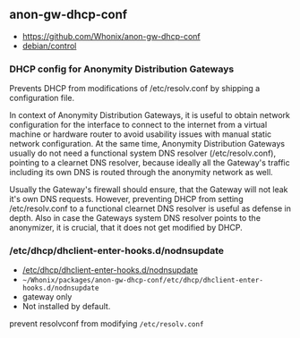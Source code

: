== anon-gw-dhcp-conf ==

* https://github.com/Whonix/anon-gw-dhcp-conf
* [https://github.com/Whonix/anon-gw-dhcp-conf/blob/master/debian/control debian/control]
===  DHCP config for Anonymity Distribution Gateways ===

Prevents DHCP from modifications of /etc/resolv.conf by shipping a
configuration file.

In context of Anonymity Distribution Gateways, it is useful to obtain network
configuration for the interface to connect to the internet from a virtual
machine or hardware router to avoid usability issues with manual static
network configuration. At the same time, Anonymity Distribution Gateways
usually do not need a functional system DNS resolver (/etc/resolv.conf),
pointing to a clearnet DNS resolver, because ideally all the Gateway's traffic
including its own DNS is routed through the anonymity network as well.

Usually the Gateway's firewall should ensure, that the Gateway will not leak
it's own DNS requests. However, preventing DHCP from setting /etc/resolv.conf
to a functional clearnet DNS resolver is useful as defense in depth. Also in
case the Gateways system DNS resolver points to the anonymizer, it is crucial,
that it does not get modified by DHCP.
=== /etc/dhcp/dhclient-enter-hooks.d/nodnsupdate ===

* [https://github.com/Whonix/anon-gw-dhcp-conf/blob/master/etc/dhcp/dhclient-enter-hooks.d/nodnsupdate /etc/dhcp/dhclient-enter-hooks.d/nodnsupdate]
* <code>~/Whonix/packages/anon-gw-dhcp-conf/etc/dhcp/dhclient-enter-hooks.d/nodnsupdate</code>
* gateway only<!--gateway-only-->
* Not installed by default.

prevent resolvconf from modifying <code>/etc/resolv.conf</code>
